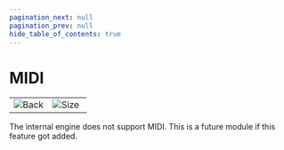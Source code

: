```yaml
---
pagination_next: null
pagination_prev: null
hide_table_of_contents: true
---
```



# MIDI

<table>
<td width='50%'>
    <img alt="Back" src="/img/catalog/cmmidi-a-1.png" />
</td>
<td width='50%'>
    <img alt="Size" src="/img/catalog/cmmidi-a-2.png" />
</td>
</table>

The internal engine does not support MIDI. This is a future module if this feature got added.
